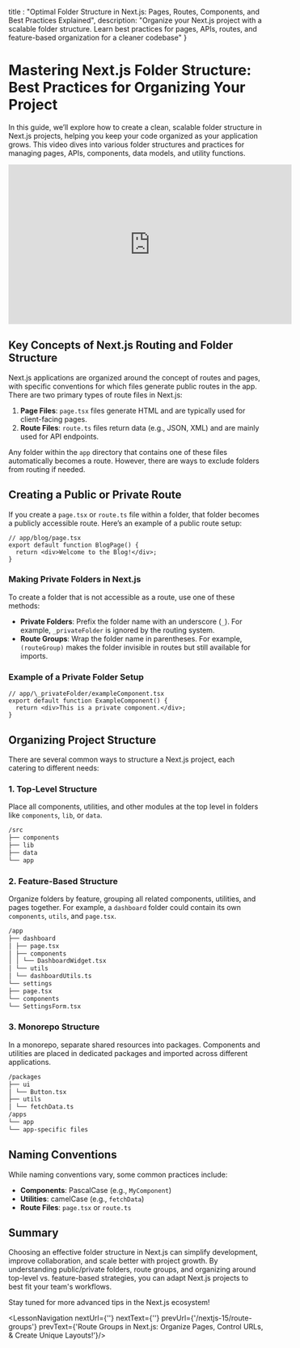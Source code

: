 
  title : "Optimal Folder Structure in Next.js: Pages, Routes, Components, and Best Practices Explained",
  description: "Organize your Next.js project with a scalable folder structure. Learn best practices for pages, APIs, routes, and feature-based organization for a cleaner codebase"
}

# Mastering Next.js Folder Structure: Best Practices for Organizing Your Project

In this guide, we’ll explore how to create a clean, scalable folder structure in Next.js projects, helping you keep your code organized as your application grows. This video dives into various folder structures and practices for managing pages, APIs, components, data models, and utility functions.

<iframe
  width="560"
  height="315"
  src="https://www.youtube.com/embed/3Gok0ORR7C4?si=zgz4UgyNVNEV87dm"
  title="YouTube video player"
  frameborder="0"
  allow="accelerometer; autoplay; clipboard-write; encrypted-media; gyroscope; picture-in-picture; web-share"
  referrerpolicy="strict-origin-when-cross-origin"
  allowfullscreen
></iframe>

## Key Concepts of Next.js Routing and Folder Structure

Next.js applications are organized around the concept of routes and pages, with specific conventions for which files generate public routes in the app. There are two primary types of route files in Next.js:

1. **Page Files**: `page.tsx` files generate HTML and are typically used for client-facing pages.
2. **Route Files**: `route.ts` files return data (e.g., JSON, XML) and are mainly used for API endpoints.

Any folder within the `app` directory that contains one of these files automatically becomes a route. However, there are ways to exclude folders from routing if needed.

## Creating a Public or Private Route

If you create a `page.tsx` or `route.ts` file within a folder, that folder becomes a publicly accessible route. Here’s an example of a public route setup:

```tsx
// app/blog/page.tsx
export default function BlogPage() {
  return <div>Welcome to the Blog!</div>;
}
```

### Making Private Folders in Next.js

To create a folder that is not accessible as a route, use one of these methods:

- **Private Folders**: Prefix the folder name with an underscore (`_`). For example, `_privateFolder` is ignored by the routing system.
- **Route Groups**: Wrap the folder name in parentheses. For example, `(routeGroup)` makes the folder invisible in routes but still available for imports.

### Example of a Private Folder Setup

```tsx
// app/\_privateFolder/exampleComponent.tsx
export default function ExampleComponent() {
  return <div>This is a private component.</div>;
}
```

## Organizing Project Structure

There are several common ways to structure a Next.js project, each catering to different needs:

### 1. **Top-Level Structure**

Place all components, utilities, and other modules at the top level in folders like `components`, `lib`, or `data`.

```bash
/src
├── components
├── lib
├── data
└── app
```

### 2. **Feature-Based Structure**

Organize folders by feature, grouping all related components, utilities, and pages together. For example, a `dashboard` folder could contain its own `components`, `utils`, and `page.tsx`.

```bash
/app
├── dashboard
│ ├── page.tsx
│ ├── components
│ │ └── DashboardWidget.tsx
│ └── utils
│ └── dashboardUtils.ts
└── settings
├── page.tsx
└── components
└── SettingsForm.tsx
```

### 3. **Monorepo Structure**

In a monorepo, separate shared resources into packages. Components and utilities are placed in dedicated packages and imported across different applications.

```bash
/packages
├── ui
│ └── Button.tsx
├── utils
│ └── fetchData.ts
/apps
└── app
└── app-specific files
```

## Naming Conventions

While naming conventions vary, some common practices include:

- **Components**: PascalCase (e.g., `MyComponent`)
- **Utilities**: camelCase (e.g., `fetchData`)
- **Route Files**: `page.tsx` or `route.ts`

## Summary

Choosing an effective folder structure in Next.js can simplify development, improve collaboration, and scale better with project growth. By understanding public/private folders, route groups, and organizing around top-level vs. feature-based strategies, you can adapt Next.js projects to best fit your team's workflows.

Stay tuned for more advanced tips in the Next.js ecosystem!

<LessonNavigation nextUrl={''} nextText={''} prevUrl={'/nextjs-15/route-groups'} prevText={'Route Groups in Next.js: Organize Pages, Control URLs, & Create Unique Layouts!'}/>
